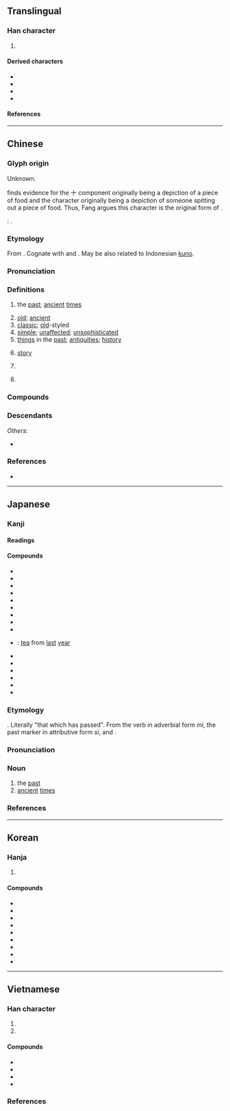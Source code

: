 {{also|吉|𠮷}}
{{character info}}
==Translingual==
{{stroke order|strokes=5}}
{{stroke order|type=animate}}

===Han character===
{{Han char|rn=30|rad=口|as=02|sn=5|four=40600|canj=JR|ids=⿱十口}}

# {{mul-shuowen radical-def|53}}

====Derived characters====
* {{l|mul|[[估]], [[咕]], [[姑]], [[岵]], [[怙]], [[𢫈]], [[沽]], [[狜]], [[枯]], [[㱠]], [[𤇌]], [[牯]], [[祜]], [[𦙶]], [[䀦]], [[秙]], [[𧙖]], [[䊀]], [[䑩]], [[蛄]], [[詁]]([[诂]]), [[跍]], [[軲]]([[轱]]), [[酤]], [[鈷]]([[钴]]), [[𩚩]], [[𦹵]], [[骷]], [[𡪻]], [[鮕]], [[𡳰]]}}
* {{l|mul|[[故]], [[胡]], [[㼋]], [[瓳]], [[䎁]], [[𨐒]], [[𠸙]], [[䧸]], [[嘏]], [[𦹯]], [[鴣]]([[鸪]])}}
* {{l|mul|[[克]], [[㕝]], [[怘]], [[㖛]], [[辜]], [[㕆]], [[呄]], [[㝒]], [[居]], [[苦]], [[㽽]], [[𥥖]], [[罟]], [[䇢]], [[啇]], [[𠸗]]}}
* {{l|mul|[[固]], [[㑸]], [[𤚦]], [[䀇]], [[䂋]]}}

====References====
{{Han ref|kx=0171.080|dkj=03233|dj=0380.060|hdz=10568.030|uh=53E4}}

----

==Chinese==
{{zh-forms|alt=𠖠-‡}}
{{zh-wp|zh:古|zh:古姓|yue:古氏|nan:Kó͘ (khió-pêng)}}

===Glyph origin===
{{Han etym}}
Unknown.

{{zh-ref|Fang (1982)}} finds evidence for the 十 component originally being a depiction of a piece of food and the character originally being a depiction of someone spitting out a piece of food. Thus, Fang argues this character is the original form of {{zh-l|苦}}.

''{{w|Shuowen}}'': {{Han compound|十|t1=ten|口|t2=mouth|ls=ic}}.

===Etymology===
From {{inh|zh|sit-pro|*r-ga||old}}. Cognate with {{och-l|故|old things; former; dead}} and {{cog|bo|རྒ||to be old; aged}}. May be also related to Indonesian [[kuno]].

===Pronunciation===
{{zh-pron
|m=gǔ
|m-s=gu3
|dg=гў2
|c=gu2
|c-t=gu2
|g=gu3
|h=pfs=kú;gd=gu3
|j=gu3/gu2
|mb=gǔ
|md=gū/kū
|md_note=kū - in {{zh-l|古田|tr=Kŭ-chèng}}
|mn=kó͘
|mn-t=gou2
|w=2ku
|x=gu3
|mc=y
|oc=y
|ma=
|cat=a,pn
}}

===Definitions===
{{zh-hanzi}}

# the [[past]]; [[ancient]] [[times]]
#: {{zh-x|古今|'''ancient''' and modern '''time'''s}}
# [[old]]; [[ancient]]
# [[classic]]; [[old]]-styled
# [[simple]]; [[unaffected]]; [[unsophisticated]]
# [[thing]]s in the [[past]]; [[antiquities]]; [[history]]
# {{lb|zh|Cantonese|Hakka|Min Nan}} [[story]] {{zh-mw|c:段}}
#: {{zh-x|講古|to tell a '''story'''|C}}
# {{zh-abbrev|古體詩|ancient-style poem}}
# {{surname|zh}}
#: {{zh-x|^古 ^天-樂|Louis '''Koo'''|C}}

===Compounds===
{{zh-der|古奧|古巴|古板|古幣|古剎|古城|古祠|古瓷|古代|古道|古道熱腸|古典|古典主義|古調不彈|古董|古動物學|古都|古爾邦節|古方|古方兒|古風|古怪|古國|古畫|古話|古籍|古記|古跡/古蹟/古迹|古今|古今中外|古井無波|古勁|古舊|古來|古蘭經|古老|古老肉|古曆|古廟|古墓|古樸|古氣|古錢|古琴|古趣|古人|古色古香|古生代|古生界|古生物|古詩|古時|古書|古體詩|古銅色|古玩|古往今來|古為今用|古文|古文字|古物|古昔|古稀|古訓|古雅|古諺|古音|古語|古猿|古遠|古箏|古植物學|古裝|古拙|中古|七古|上古|不古|五古|亙古|仿古|作古|來古|先古|千古|博古|反古|古井|古作|古例|古制|古厝|古史|古堡|古妝|古始|古學|古寫|古寺|古屋|古式|古德|古意|古憋|古早|古晉|古本|古柯|古槧|古樂|古法|古渡|古玉|古磚|古籀|古者|古賢|古賦|古遊|古邈|古鄰|古銅|古門|古陸|古隸|古韻|大古|太古|好古|希古|師古|弔古|往古|待古|復古|慕古|懷古|振古|擬古|敻古|暮古|曠古|汲古|治古|泥古|淳古|特古|玍古|疑古|盤古|萬古|稽古|積古|終古|考古|自古|覽古|訪古|說古|講古|變古|轢古|近古|述古|遠古|邃古|高古|肅北蒙古族自治縣|盤古壋|徐古|花古|古樓|古驛|古城口|古夫|海西蒙古族藏族自治州|蒙古族|蒙古|門古寺|古橋溝|秦古|古路|古坑|古茶|唐古拉|古錐:kó͘-chui;Min Nan|古勒巴格|古江巴格|古山|艾古斯|古石|古姆|存古|古冊:kó͘-chheh;Min Nan|譀古:hàm-kó͘;Min Nan}}

===Descendants===
{{CJKV||こ|고|cổ}}
''Others'':
* {{desc|vi|cũ|bor=1}}

===References===
* {{R:yue:Hanzi}}

{{zh-cat|Elementary}}

----

==Japanese==

===Kanji===
{{ja-kanji|grade=2|rs=口02}}

====Readings====
{{ja-readings
|goon=く
|kanon=こ
|kun=ふる-い, ふる-す, いにしえ-<いにしへ-
}}

====Compounds====
{{der-top|Compounds}}
* {{ja-r|古%意|こ%い}}
* {{ja-r|古%雅|こ%が}}
* {{ja-r|古%稀|こ%き}}
* {{ja-r|古%今|こ%こん}}
* {{ja-r|古%参|こ%さん}}
* {{ja-r|古%址|こ%し}}
* {{ja-r|古%式|こ%しき}}
* {{ja-r|古%色|こ%しょく}}
* {{ja-r|古%称|こ%しょう}}
* {{ja-r|古%茶|こ%ちゃ}}: [[tea]] from [[last]] [[year]]
* {{ja-r|古%典|こ%てん}}
* {{ja-r|古%都|こ%と}}
* {{ja-r|古%風|こ%ふう}}
* {{ja-r|古%文|こ%ぶん}}
* {{ja-r|古%来|こ%らい}}
* {{ja-r|名%古%屋|^な%ご%や}}
{{der-bottom}}

===Etymology===
{{ja-kanjitab|いにしえ|yomi=kun}}
{{IPAfont|/inisipe<sub>1</sub>/ > /inisiɸe/ > /inisiwe/ > /inisie/}}.
Literally "that which has passed". From the verb {{m|ja|往ぬ|tr=inu|t=pass}} in adverbial form ''ini'', the past marker {{m|ja|き|tr=ki}} in attributive form ''si'', and {{m|ja|方|tr=pe|t=time, direction}}.

===Pronunciation===
{{ja-IPA|いにしえ|y=k|acc=0|acc_ref=DJR}}

===Noun===
{{ja-noun|いにしえ|hhira=いにしへ}}

# the [[past]]
# [[ancient]] [[time]]s

===References===
<references/>

----

==Korean==

===Hanja===
{{ko-hanja/new|예|옛|고}}

# {{hanja form of|고|[[old]]; [[ancient]]}}

====Compounds====
{{der-top3|Compounds}}
* {{ko-l|고금|古琴}}
* {{ko-l|고고|考古}}
* {{ko-l|고전|古典}}
* {{ko-l|고옥|古屋}}
* {{ko-l|고풍|古風}}
* {{ko-l|고서|古書}}
* {{ko-l|중고|中古}}
* {{ko-l|몽고|蒙古}}
* {{ko-l|상고|上古}}
{{der-bottom}}

----

==Vietnamese==

===Han character===
{{vi-readings|rs=口02
|hanviet=cổ-tdcndg;tdcntd;gdhn;bonet;genibrel
|phienthiet=公土 công thổ
|nom=cổ-tdcndg;tdcntd;bonet;genibrel;taberd, cỗ-tdcntd;gdhn;btcn;bonet;taberd, của-tdcndg;tdcntd, có-tdcndg, cỏ-tdcndg, kẻ-gdhn
}}

# {{han tu form of|cổ|[[ancient]]; [[old]]}}
# {{Nom form of|cổ|[[neck]]}}

====Compounds====
{{der-top3|Compounds}}
* {{vi-l|古典|cổ điển}}
* {{vi-l|古文|cổ văn}}
* {{vi-l|考古|khảo cổ}}
* {{vi-l|蒙古|Mông Cổ}}
{{der-bottom}}

===References===
<references/>